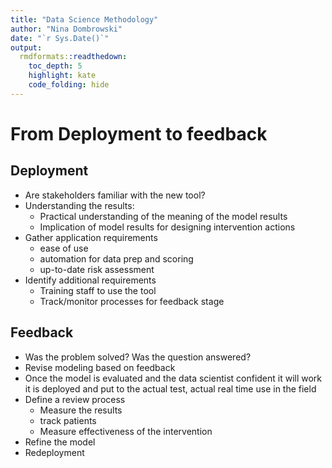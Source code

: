 ```yaml
---
title: "Data Science Methodology"
author: "Nina Dombrowski"
date: "`r Sys.Date()`"
output:
  rmdformats::readthedown:
    toc_depth: 5  
    highlight: kate
    code_folding: hide
---
```


# From Deployment to feedback

## Deployment

- Are stakeholders familiar with the new tool?
- Understanding the results:
  - Practical understanding of the meaning of the model results
  - Implication of model results for designing intervention actions 
- Gather application requirements
  - ease of use
  - automation for data prep and scoring
  - up-to-date risk assessment 
- Identify additional requirements
  - Training staff to use the tool
  - Track/monitor processes for feedback stage


## Feedback

- Was the problem solved? Was the question answered?
- Revise modeling based on feedback
- Once the model is evaluated and the data scientist confident it will work it is deployed and put to the actual test, actual real time use in the field
- Define a review process
  - Measure the results
  - track patients
  - Measure effectiveness of the intervention
- Refine the model
- Redeployment


